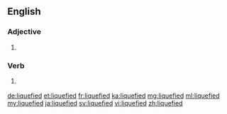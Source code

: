 ==English==

===Adjective===
{{en-adj}}

# {{alternative spelling of|liquified|lang=en}}

===Verb===
{{head|en|verb form}}

# {{en-past of|liquefy}} {{alternative spelling of|liquified|lang=en}}

[[de:liquefied]]
[[et:liquefied]]
[[fr:liquefied]]
[[ka:liquefied]]
[[mg:liquefied]]
[[ml:liquefied]]
[[my:liquefied]]
[[ja:liquefied]]
[[sv:liquefied]]
[[vi:liquefied]]
[[zh:liquefied]]